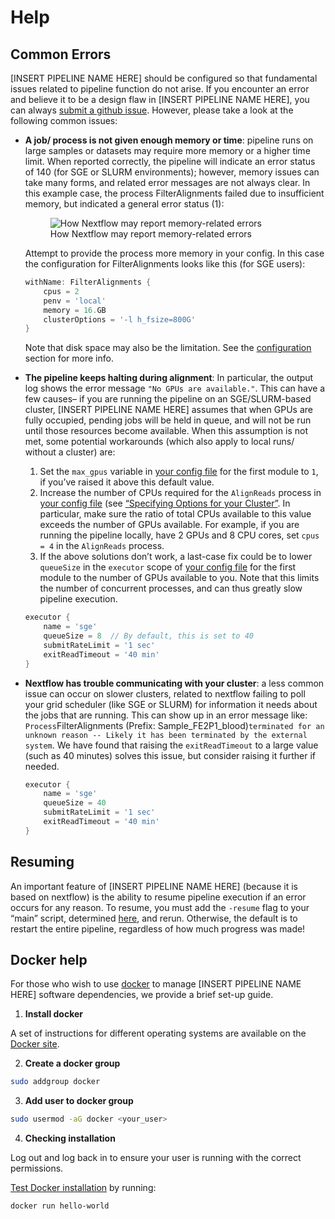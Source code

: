 # Help {#help}

## Common Errors

[INSERT PIPELINE NAME HERE] should be configured so that fundamental issues related to pipeline function do not arise. If you encounter an error and believe it to be a design flaw in [INSERT PIPELINE NAME HERE], you can always [submit a github issue](https://github.com/LieberInstitute/[INSERT PIPELINE NAME HERE]/issues). However, please take a look at the following common issues:

- **A job/ process is not given enough memory or time**: pipeline runs on large samples or datasets may require more memory or a higher time limit. When reported correctly, the pipeline will indicate an error status of 140 (for SGE or SLURM environments); however, memory issues can take many forms, and related error messages are not always clear. In this example case, the process FilterAlignments failed due to insufficient memory, but indicated a general error status (1):

    ![How Nextflow may report memory-related errors](images/memory_error.png)
    
    Attempt to provide the process more memory in your config. In this case the configuration for FilterAlignments looks like this (for SGE users):
    
    ```groovy
    withName: FilterAlignments {
        cpus = 2
        penv = 'local'
        memory = 16.GB
        clusterOptions = '-l h_fsize=800G'
    }
    ```
    Note that disk space may also be the limitation. See the [configuration](#configuration) section for more info.

- **The pipeline keeps halting during alignment**: In particular, the output log shows the error message `"No GPUs are available."`. This can have a few causes-- if you are running the pipeline on an SGE/SLURM-based cluster, [INSERT PIPELINE NAME HERE] assumes that when GPUs are fully occupied, pending jobs will be held in queue, and will not be run until those resources become available. When this assumption is not met, some potential workarounds (which also apply to local runs/ without a cluster) are:

    1. Set the `max_gpus` variable in [your config file](#your-config-file) for the first module to `1`, if you've raised it above this default value.
    2. Increase the number of CPUs required for the `AlignReads` process in [your config file](#your-config-file) (see ["Specifying Options for your Cluster"](#specifying-options-for-your-cluster). In particular, make sure the ratio of total CPUs available to this value exceeds the number of GPUs available. For example, if you are running the pipeline locally, have 2 GPUs and 8 CPU cores, set `cpus = 4` in the `AlignReads` process.
    3. If the above solutions don't work, a last-case fix could be to lower `queueSize` in the `executor` scope of [your config file](#your-config-file) for the first module to the number of GPUs available to you. Note that this limits the number of concurrent processes, and can thus greatly slow pipeline execution.
    
    ```groovy
    executor {
        name = 'sge'
        queueSize = 8  // By default, this is set to 40
        submitRateLimit = '1 sec'
        exitReadTimeout = '40 min'
    }
    ```

- **Nextflow has trouble communicating with your cluster**: a less common issue can occur on slower clusters, related to nextflow failing to poll your grid scheduler (like SGE or SLURM) for information it needs about the jobs that are running. This can show up in an error message like: `Process `FilterAlignments (Prefix: Sample_FE2P1_blood)` terminated for an unknown reason -- Likely it has been terminated by the external system`. We have found that raising the `exitReadTimeout` to a large value (such as 40 minutes) solves this issue, but consider raising it further if needed.

    ```groovy
    executor {
        name = 'sge'
        queueSize = 40
        submitRateLimit = '1 sec'
        exitReadTimeout = '40 min'
    }
    ```

## Resuming {#resuming}

An important feature of [INSERT PIPELINE NAME HERE] (because it is based on nextflow) is the ability to resume pipeline execution if an error occurs for any reason. To resume, you must add the `-resume` flag to your "main" script, determined [here](#your-main-script), and rerun. Otherwise, the default is to restart the entire pipeline, regardless of how much progress was made!


## Docker help

For those who wish to use [docker](https://www.docker.com/) to manage [INSERT PIPELINE NAME HERE] software dependencies, we provide a brief set-up guide.

1. **Install docker**

A set of instructions for different operating systems are available on the [Docker site](https://docs.docker.com/installation/).

2. **Create a docker group**

```bash
sudo addgroup docker
```

3. **Add user to docker group**

```bash
sudo usermod -aG docker <your_user>
```

4. **Checking installation**

Log out and log back in to ensure your user is running with the correct permissions.

[Test Docker installation](https://docs.docker.com/get-started/#test-docker-installation) by running:

```bash
docker run hello-world
```
